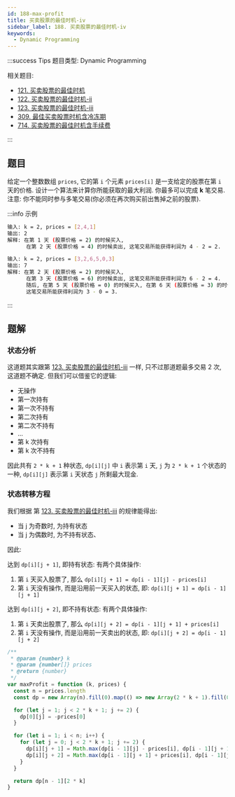 ```yaml
---
id: 188-max-profit
title: 买卖股票的最佳时机-iv
sidebar_label: 188. 买卖股票的最佳时机-iv
keywords:
  - Dynamic Programming
---
```


:::success Tips
题目类型: Dynamic Programming

相关题目:

- [121. 买卖股票的最佳时机](/leetcode/easy/121-max-profit)
- [122. 买卖股票的最佳时机-ii](/leetcode/medium/122-max-profit)
- [123. 买卖股票的最佳时机-iii](/leetcode/hard/123-max-profit)
- [309. 最佳买卖股票时机含冷冻期](/leetcode/medium/309-max-profit)
- [714. 买卖股票的最佳时机含手续费](/leetcode/medium/714-max-profit)

:::

## 题目

给定一个整数数组 `prices`, 它的第 `i` 个元素 `prices[i]` 是一支给定的股票在第 `i` 天的价格. 设计一个算法来计算你所能获取的最大利润. 你最多可以完成 **k** 笔交易. 注意: 你不能同时参与多笔交易(你必须在再次购买前出售掉之前的股票).

:::info 示例

```bash
输入: k = 2, prices = [2,4,1]
输出: 2
解释: 在第 1 天 (股票价格 = 2) 的时候买入,
      在第 2 天 (股票价格 = 4) 的时候卖出, 这笔交易所能获得利润为 4 - 2 = 2.
```

```bash
输入: k = 2, prices = [3,2,6,5,0,3]
输出: 7
解释: 在第 2 天 (股票价格 = 2) 的时候买入,
      在第 3 天 (股票价格 = 6) 的时候卖出, 这笔交易所能获得利润为 6 - 2 = 4.
      随后, 在第 5 天 (股票价格 = 0) 的时候买入, 在第 6 天 (股票价格 = 3) 的时候卖出,
      这笔交易所能获得利润为 3 - 0 = 3.
```

:::

## 题解

### 状态分析

这道题其实跟第 [123. 买卖股票的最佳时机-iii](/leetcode/hard/123-max-profit) 一样, 只不过那道题最多交易 2 次, 这道题不确定. 但我们可以借鉴它的逻辑:

- 无操作
- 第一次持有
- 第一次不持有
- 第二次持有
- 第二次不持有
- ...
- 第 k 次持有
- 第 k 次不持有

因此共有 `2 * k + 1` 种状态, `dp[i][j]` 中 `i` 表示第 `i` 天, `j` 为 `2 * k + 1` 个状态的一种, `dp[i][j]` 表示第 `i` 天状态 `j` 所剩最大现金.

### 状态转移方程

我们根据 第 [123. 买卖股票的最佳时机-iii](/leetcode/hard/123-max-profit) 的规律能得出:

- 当 j 为奇数时, 为持有状态
- 当 j 为偶数时, 为不持有状态、

因此:

达到 `dp[i][j + 1]`, 即持有状态: 有两个具体操作:

1. 第 `i` 天买入股票了, 那么 `dp[i][j + 1] = dp[i - 1][j] - prices[i]`
2. 第 `i` 天没有操作, 而是沿用前一天买入的状态, 即: `dp[i][j + 1] = dp[i - 1][j + 1]`

达到 `dp[i][j + 2]`, 即不持有状态: 有两个具体操作:

1. 第 `i` 天卖出股票了, 那么 `dp[i][j + 2] = dp[i - 1][j + 1] + prices[i]`
2. 第 `i` 天没有操作, 而是沿用前一天卖出的状态, 即: `dp[i][j + 2] = dp[i - 1][j + 2]`

```ts
/**
 * @param {number} k
 * @param {number[]} prices
 * @return {number}
 */
var maxProfit = function (k, prices) {
  const n = prices.length
  const dp = new Array(n).fill(0).map(() => new Array(2 * k + 1).fill(0))

  for (let j = 1; j < 2 * k + 1; j += 2) {
    dp[0][j] = -prices[0]
  }

  for (let i = 1; i < n; i++) {
    for (let j = 0; j < 2 * k + 1; j += 2) {
      dp[i][j + 1] = Math.max(dp[i - 1][j] - prices[i], dp[i - 1][j + 1])
      dp[i][j + 2] = Math.max(dp[i - 1][j + 1] + prices[i], dp[i - 1][j + 2])
    }
  }

  return dp[n - 1][2 * k]
}
```
